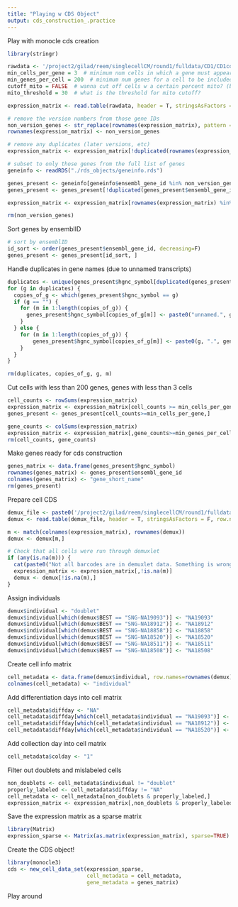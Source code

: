 ```yaml
---
title: "Playing w CDS Object"
output: cds_construction_.practice
---
```


Play with monocle cds creation
```r
library(stringr)
```

```r
rawdata <- '/project2/gilad/reem/singlecellCM/round1/fulldata/CD1/CD1col1/output/dge_data/YG-RE-RE1-hpCD1col1_S1_gene_counts.tsv.gz'
min_cells_per_gene = 3  # minimum num cells in which a gene must appear
min_genes_per_cell = 200  # minimum num genes for a cell to be included
cutoff_mito = FALSE  # wanna cut off cells w a certain percent mito? (bool)
mito_threshold = 30  # what is the threshold for mito cutoff?

```

```r
expression_matrix <- read.table(rawdata, header = T, stringsAsFactors = F, row.names = 1)

# remove the version numbers from those gene IDs
non_version_genes <- str_replace(rownames(expression_matrix), pattern = ".[0-9]+$", replacement = "")
rownames(expression_matrix) <- non_version_genes

# remove any duplicates (later versions, etc)
expression_matrix <- expression_matrix[!duplicated(rownames(expression_matrix)),]

# subset to only those genes from the full list of genes
geneinfo <- readRDS("./rds_objects/geneinfo.rds")

genes_present <- geneinfo[geneinfo$ensembl_gene_id %in% non_version_genes, ]
genes_present <- genes_present[!duplicated(genes_present$ensembl_gene_id), ]

expression_matrix <- expression_matrix[rownames(expression_matrix) %in% genes_present$ensembl_gene_id, ]

rm(non_version_genes)
```

Sort genes by ensemblID
```r
# sort by ensemblID
id_sort <- order(genes_present$ensembl_gene_id, decreasing=F)
genes_present <- genes_present[id_sort, ]
```

Handle duplicates in gene names (due to unnamed transcripts)
```r
duplicates <- unique(genes_present$hgnc_symbol[duplicated(genes_present$hgnc_symbol) | duplicated(genes_present$hgnc_symbol, fromLast = T)])
for (g in duplicates) {
  copies_of_g <- which(genes_present$hgnc_symbol == g)
  if (g == "") {
    for (m in 1:length(copies_of_g)) {
      genes_present$hgnc_symbol[copies_of_g[m]] <- paste0("unnamed.", genes_present$ensembl_gene_id[copies_of_g[m]])
    }
  } else {
    for (m in 1:length(copies_of_g)) {
        genes_present$hgnc_symbol[copies_of_g[m]] <- paste0(g, ".", genes_present$ensembl_gene_id[copies_of_g[m]])
    }
  }
}

rm(duplicates, copies_of_g, g, m)
```

Cut cells with less than 200 genes, genes with less than 3 cells
```r
cell_counts <- rowSums(expression_matrix)
expression_matrix <- expression_matrix[cell_counts >= min_cells_per_gene,]
genes_present <- genes_present[cell_counts>=min_cells_per_gene,]

gene_counts <- colSums(expression_matrix)
expression_matrix <- expression_matrix[,gene_counts>=min_genes_per_cell]
rm(cell_counts, gene_counts)
```


Make genes ready for cds construction
```r
genes_matrix <- data.frame(genes_present$hgnc_symbol)
rownames(genes_matrix) <- genes_present$ensembl_gene_id
colnames(genes_matrix) <- "gene_short_name"
rm(genes_present)
```

Prepare cell CDS
```r
demux_file <- paste0('/project2/gilad/reem/singlecellCM/round1/fulldata/CD', '1', '/CD', '1', 'col', '1', '/demux/hpCD', '1', 'col', '1', '_demux.best')
demux <- read.table(demux_file, header = T, stringsAsFactors = F, row.names = 1)

m <- match(colnames(expression_matrix), rownames(demux))
demux <- demux[m,]

# Check that all cells were run through demuxlet
if (any(is.na(m))) {
  cat(paste0("Not all barcodes are in demuxlet data. Something is wrong in CD",'1', "col", '1', "!\n"))
  expression_matrix <- expression_matrix[,!is.na(m)]
  demux <- demux[!is.na(m),]
}
```

Assign individuals
```r
demux$individual <- "doublet"
demux$individual[which(demux$BEST == "SNG-NA19093")] <- "NA19093"
demux$individual[which(demux$BEST == "SNG-NA18912")] <- "NA18912"
demux$individual[which(demux$BEST == "SNG-NA18858")] <- "NA18858"
demux$individual[which(demux$BEST == "SNG-NA18520")] <- "NA18520"
demux$individual[which(demux$BEST == "SNG-NA18511")] <- "NA18511"
demux$individual[which(demux$BEST == "SNG-NA18508")] <- "NA18508"
```

Create cell info matrix
```r
cell_metadata <- data.frame(demux$individual, row.names=rownames(demux))
colnames(cell_metadata) <- "individual"
```

Add differentiation days into cell matrix
```r
cell_metadata$diffday <- "NA"
cell_metadata$diffday[which(cell_metadata$individual == "NA19093")] <- "Day 7"
cell_metadata$diffday[which(cell_metadata$individual == "NA18912")] <- "Day 3"
cell_metadata$diffday[which(cell_metadata$individual == "NA18520")] <- "Day 1"
```

Add collection day into cell matrix
```r
cell_metadata$colday <- "1"
```

Filter out doublets and mislabeled cells
```r
non_doublets <- cell_metadata$individual != "doublet"
properly_labeled <- cell_metadata$diffday != "NA"
cell_metadata <- cell_metadata[non_doublets & properly_labeled,]
expression_matrix <- expression_matrix[,non_doublets & properly_labeled]
```


Save the expression matrix as a sparse matrix
```r
library(Matrix)
expression_sparse <- Matrix(as.matrix(expression_matrix), sparse=TRUE)
```

Create the CDS object!
```r
library(monocle3)
cds <- new_cell_data_set(expression_sparse,
                         cell_metadata = cell_metadata,
                         gene_metadata = genes_matrix)
```

Play around

